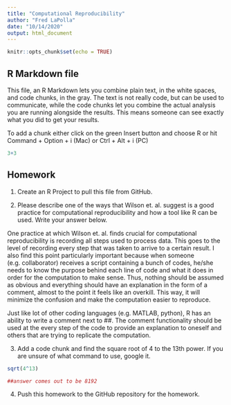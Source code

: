 ```yaml
---
title: "Computational Reproducibility"
author: "Fred LaPolla"
date: "10/14/2020"
output: html_document
---
```


```r
knitr::opts_chunk$set(echo = TRUE)
```

## R Markdown file

This file, an R Markdown lets you combine plain text, in the white spaces, and code chunks, in the gray. The text is not really code, but can be used to communicate, while the code chunks let you combine the actual analysis you are running alongside the results. This means someone can see exactly what you did to get your results.

To add a chunk either click on the green Insert button and choose R or hit Command + Option + i (Mac) or Ctrl + Alt + i (PC)

```r
3+3
```

## Homework

1) Create an R Project to pull this file from GitHub. 

2) Please describe one of the ways that Wilson et. al. suggest is a good practice for computational reproducibility and how a tool like R can be used. Write your answer below.

One practice at which Wilson et. al. finds crucial for computational reproducibility is recording all steps used to process data. This goes to the level of recording every step that was taken to arrive to a certain result. I also find this point particularly important because when someone (e.g. collaborator) receives a script containing a bunch of codes, he/she needs to know the purpose behind each line of code and what it does in order for the computation to make sense. Thus, nothing should be assumed as obvious and everything should have an explanation in the form of a comment, almost to the point it feels like an overkill. This way, it will minimize the confusion and make the computation easier to reproduce. 

Just like lot of other coding languages (e.g. MATLAB, python), R has an ability to write a comment next to ##. The comment functionality should be used at the every step of the code to provide an explanation to oneself and others that are trying to replicate the computation. 


3) Add a code chunk and find the square root of 4 to the 13th power. If you are unsure of what command to use, google it. 

```r
sqrt(4^13)

##answer comes out to be 8192
```

4) Push this homework to the GitHub repository for the homework. 





